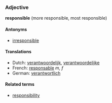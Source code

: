 ===Adjective===
'''responsible''' (more responsible, most responsible)

====Antonyms====
*[[irresponsible]]

====Translations====
*Dutch: [[verantwoordelijk]], [[verantwoordelijke]]
*French: [[responsable]] ''m, f''
*German: [[verantwortlich]]

====Related terms====
*[[responsibility]]